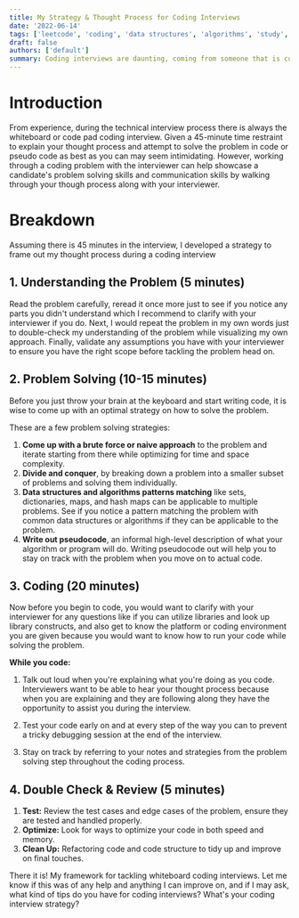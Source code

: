 ```yaml
---
title: My Strategy & Thought Process for Coding Interviews
date: '2022-06-14'
tags: ['leetcode', 'coding', 'data structures', 'algorithms', 'study', 'interviews', 'strategy']
draft: false
authors: ['default']
summary: Coding interviews are daunting, coming from someone that is currently studying and experiencing them now first hand. To improve my skills, I decided to jot down some of my notes in this blog post to solidify that knowledge. Hopefully some of these tips would prove to be useful to you as it did for me!
---
```


# Introduction

From experience, during the technical interview process there is always the whiteboard or code pad coding interview. Given a 45-minute time restraint to explain your thought process and attempt to solve the problem in code or pseudo code as best as you can may seem intimidating. However, working through a coding problem with the interviewer can help showcase a candidate's problem solving skills and communication skills by walking through your though process along with your interviewer.

# Breakdown

Assuming there is 45 minutes in the interview, I developed a strategy to frame out my thought process during a coding interview

## 1. Understanding the Problem (5 minutes)

Read the problem carefully, reread it once more just to see if you notice any parts you didn't understand which I recommend to clarify with your interviewer if you do. Next, I would repeat the problem in my own words just to double-check my understanding of the problem while visualizing my own approach. Finally, validate any assumptions you have with your interviewer to ensure you have the right scope before tackling the problem head on.

## 2. Problem Solving (10-15 minutes)

Before you just throw your brain at the keyboard and start writing code, it is wise to come up with an optimal strategy on how to solve the problem.

These are a few problem solving strategies:

1. **Come up with a brute force or naive approach** to the problem and iterate starting from there while optimizing for time and space complexity.
2. **Divide and conquer**, by breaking down a problem into a smaller subset of problems and solving them individually.
3. **Data structures and algorithms patterns matching** like sets, dictionaries, maps, and hash maps can be applicable to multiple problems. See if you notice a pattern matching the problem with common data structures or algorithms if they can be applicable to the problem.
4. **Write out pseudocode**, an informal high-level description of what your algorithm or program will do. Writing pseudocode out will help you to stay on track with the problem when you move on to actual code.

## 3. Coding (20 minutes)

Now before you begin to code, you would want to clarify with your interviewer for any questions like if you can utilize libraries and look up library constructs, and also get to know the platform or coding environment you are given because you would want to know how to run your code while solving the problem.

**While you code:**

1. Talk out loud when you're explaining what you're doing as you code. Interviewers want to be able to hear your thought process because when you are explaining and they are following along they have the opportunity to assist you during the interview.

2. Test your code early on and at every step of the way you can to prevent a tricky debugging session at the end of the interview.

3. Stay on track by referring to your notes and strategies from the problem solving step throughout the coding process.

## 4. Double Check & Review (5 minutes)

1. **Test:** Review the test cases and edge cases of the problem, ensure they are tested and handled properly.
2. **Optimize:** Look for ways to optimize your code in both speed and memory.
3. **Clean Up:** Refactoring code and code structure to tidy up and improve on final touches.

There it is! My framework for tackling whiteboard coding interviews. Let me know if this was of any help and anything I can improve on, and if I may ask, what kind of tips do you have for coding interviews? What's your coding interview strategy?
